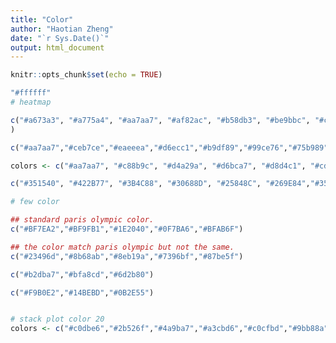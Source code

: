 ```yaml
---
title: "Color"
author: "Haotian Zheng"
date: "`r Sys.Date()`"
output: html_document
---
```


```r
knitr::opts_chunk$set(echo = TRUE)
```

```r
"#ffffff"
# heatmap

c("#a673a3", "#a775a4", "#aa7aa7", "#af82ac", "#b58db3", "#be9bbc", "#c6a9c6", "#ceb7ce", "#d5c3d5", "#dcd0dd", "#e3dce4", "#e8e7e9", "#eaeeea", "#e9f1e6", "", "#e1f0d6", "#dbeecb", "#d6ecc1", "#d1eab6", "#cbe8aa", "#c5e59d", "#bfe292", "#b9df89", "#b3dc82", "#add97d", "#a6d579", "#a0d277", "#99ce76", "#92ca77", "#8bc67b", "#83c280", "#7cbd85", "#75b989", "#6eb58c", "#67b090", "#60ac93", "#59a795", "#54a296", "#509d95", "#4d9793", "#4a9190", "#478c8c", "#458689", "#428085", "#407981", "#3d737d", "#3b6e79", "#3a6a77", "#396876", "#396775"
)

c("#aa7aa7","#ceb7ce","#eaeeea","#d6ecc1","#b9df89","#99ce76","#75b989","#54a296","#458689","#3a6a77")

colors <- c("#aa7aa7", "#c88b9c", "#d4a29a", "#d6bca7", "#d8d4c1", "#cdd2c2", "#c4cfc3", "#beccc5", "#9cb3ad", "#7a9b99", "#598287", "#3a6a77")

c("#351540", "#422B77", "#3B4C88", "#30688D", "#25848C", "#269E84","#35B777", "#72CB54", "#B3DB37", "#F8E620")

# few color

## standard paris olympic color.
c("#BF7EA2","#BF9FB1","#1E2040","#0F7BA6","#BFAB6F")

## the color match paris olympic but not the same.
c("#23496d","#8b68ab","#8eb19a","#7396bf","#87be5f")

c("#b2dba7","#bfa8cd","#6d2b80")

c("#F9B0E2","#14BEBD","#0B2E55")


# stack plot color 20
colors <- c("#c0dbe6","#2b526f","#4a9ba7","#a3cbd6","#c0cfbd","#9bb88a","#7b9b64","#d0cab7","#c6a4c5","#9b7baa","#7a7aaf","#434d91","#5284a2","#82b4c8","#9d795d","#d1b49a","#fff08c","#e1834e","#cd6073","#ffc7c9","#969696","#d1d9e2")
```
